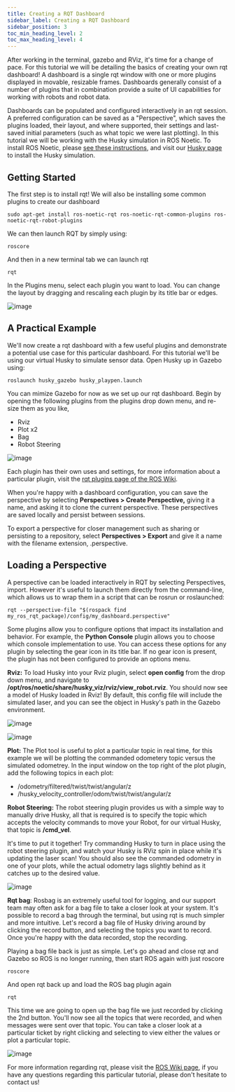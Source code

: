 ```yaml
---
title: Creating a RQT Dashboard
sidebar_label: Creating a RQT Dashboard
sidebar_position: 3
toc_min_heading_level: 2
toc_max_heading_level: 4
---
```


After working in the terminal, gazebo and RViz, it's time for a change
of pace. For this tutorial we will be detailing the basics of creating
your own rqt dashboard! A dashboard is a single rqt window with one or
more plugins displayed in movable, resizable frames. Dashboards
generally consist of a number of plugins that in combination provide a
suite of UI capabilities for working with robots and robot data.

Dashboards can be populated and configured interactively in an rqt
session. A preferred configuration can be saved as a "Perspective",
which saves the plugins loaded, their layout, and where supported, their
settings and last-saved initial parameters (such as what topic we were
last plotting). In this tutorial we will be working with the Husky
simulation in ROS Noetic. To install ROS Noetic, please [see these
instructions](http://wiki.ros.org/noetic/Installation/Ubuntu), and visit
our [Husky page](http://wiki.ros.org/Robots/Husky) to install the Husky
simulation.

## Getting Started

The first step is to install rqt! We will also be installing some common
plugins to create our dashboard

```
sudo apt-get install ros-noetic-rqt ros-noetic-rqt-common-plugins ros-noetic-rqt-robot-plugins
```

We can then launch RQT by simply using:

```
roscore
```

And then in a new terminal tab we can launch rqt

```
rqt
```

In the Plugins menu, select each plugin you want to load. You can change
the layout by dragging and rescaling each plugin by its title bar or
edges.

![image](/img/software_images/ros/tutorials/ros101/pluginselection.png)

## A Practical Example

We'll now create a rqt dashboard with a few useful plugins and
demonstrate a potential use case for this particular dashboard. For this
tutorial we'll be using our virtual Husky to simulate sensor data. Open
Husky up in Gazebo using:

```
roslaunch husky_gazebo husky_playpen.launch
```

You can mimize Gazebo for now as we set up our rqt dashboard. Begin by
opening the following plugins from the plugins drop down menu, and
re-size them as you like,

- Rviz
- Plot x2
- Bag
- Robot Steering

![image](/img/software_images/ros/tutorials/ros101/With_Plugins.png)

Each plugin has their own uses and settings, for more information about
a particular plugin, visit the [rqt plugins page of the ROS
Wiki](http://wiki.ros.org/rqt/Plugins).

When you're happy with a dashboard configuration, you can save the
perspective by selecting **Perspectives \> Create Perspective,** giving
it a name, and asking it to clone the current perspective. These
perspectives are saved locally and persist between sessions.

To export a perspective for closer management such as sharing or
persisting to a repository, select **Perspectives \> Export** and give
it a name with the filename extension, .perspective.

## Loading a Perspective

A perspective can be loaded interactively in RQT by selecting
Perspectives, import. However it's useful to launch them directly from
the command-line, which allows us to wrap them in a script that can be
rosrun or roslaunched:

```
rqt --perspective-file "$(rospack find my_ros_rqt_package)/config/my_dashboard.perspective"
```

Some plugins allow you to configure options that impact its installation
and behavior. For example, the **Python Console** plugin allows you to
choose which console implementation to use. You can access these options
for any plugin by selecting the gear icon in its title bar. If no gear
icon is present, the plugin has not been configured to provide an
options menu.

**Rviz:** To load Husky into your Rviz plugin, select **open config**
from the drop down menu, and navigate to
**/opt/ros/noetic/share/husky_viz/rviz/view_robot.rviz**. You should now
see a model of Husky loaded in Rviz! By default, this config file will
include the simulated laser, and you can see the object in Husky's path
in the Gazebo environment.

![image](/img/software_images/ros/tutorials/ros101/load_config_rqt.png)

![image](/img/software_images/ros/tutorials/ros101/with_plugins_Gazebo.png)

**Plot:** The Plot tool is useful to plot a particular topic in real
time, for this example we will be plotting the commanded odometery topic
versus the simulated odometrey. In the input window on the top right of
the plot plugin, add the following topics in each plot:

- /odometry/filtered/twist/twist/angular/z
- /husky_velocity_controller/odom/twist/twist/angular/z

**Robot Steering:** The robot steering plugin provides us with a simple
way to manually drive Husky, all that is required is to specify the
topic which accepts the velocity commands to move your Robot, for our
virtual Husky, that topic is **/cmd_vel**.

It's time to put it together! Try commanding Husky to turn in place
using the robot steering plugin, and watch your Husky is RViz spin in
place while it's updating the laser scan! You should also see the
commanded odometry in one of your plots, while the actual odometry lags
slightly behind as it catches up to the desired value.

![image](/img/software_images/ros/tutorials/ros101/graph_topics.png)

**Rqt bag**: Rosbag is an extremely useful tool for logging, and our
support team may often ask for a bag file to take a closer look at your
system. It's possible to record a bag through the terminal, but using
rqt is much simpler and more intuitive. Let's record a bag file of
Husky driving around by clicking the record button, and selecting the
topics you want to record. Once you're happy with the data recorded,
stop the recording.

Playing a bag file back is just as simple. Let's go ahead and close rqt
and Gazebo so ROS is no longer running, then start ROS again with just
roscore

```
roscore
```

And open rqt back up and load the ROS bag plugin again

```
rqt
```

This time we are going to open up the bag file we just recorded by
clicking the 2nd button. You'll now see all the topics that were
recorded, and when messages were sent over that topic. You can take a
closer look at a particular ticket by right clicking and selecting to
view either the values or plot a particular topic.

![image](/img/software_images/ros/tutorials/ros101/Bag_reply.png)

For more information regarding rqt, please visit the [ROS Wiki
page](http://wiki.ros.org/rqt), if you have any questions regarding this
particular tutorial, please don't hesitate to contact us!
